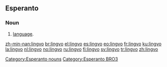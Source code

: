 ==Esperanto==
===Noun===
{{eo-noun}}
# [[language]].

[[Category:Esperanto nouns]]
[[Category:Esperanto BRO3]]

[[zh-min-nan:lingvo]]
[[br:lingvo]]
[[el:lingvo]]
[[es:lingvo]]
[[eo:lingvo]]
[[fr:lingvo]]
[[ku:lingvo]]
[[la:lingvo]]
[[nl:lingvo]]
[[no:lingvo]]
[[ru:lingvo]]
[[fi:lingvo]]
[[sv:lingvo]]
[[tr:lingvo]]
[[zh:lingvo]]